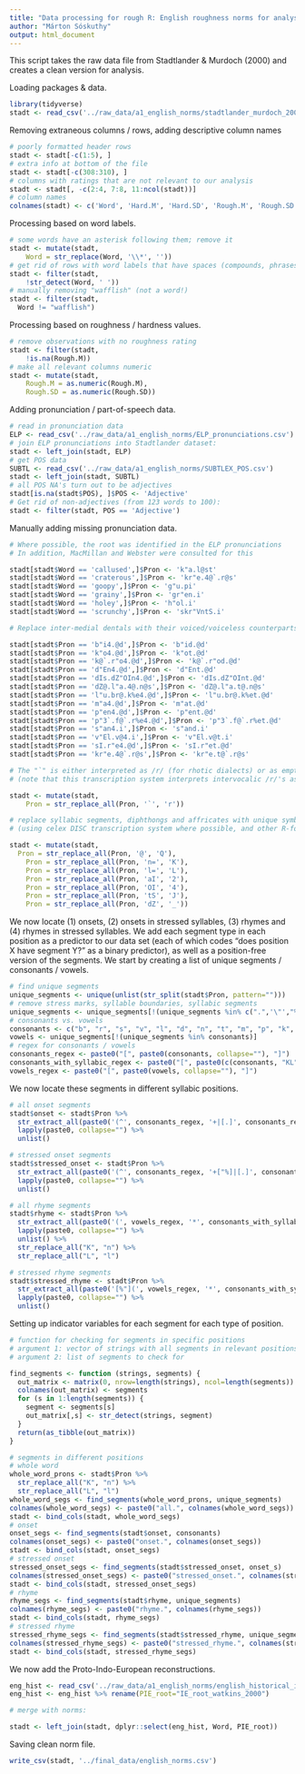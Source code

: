 ```yaml
---
title: "Data processing for rough R: English roughness norms for analysis A1"
author: "Márton Sóskuthy"
output: html_document
---
```


This script takes the raw data file from Stadtlander & Murdoch (2000) and creates a clean version for analysis.

Loading packages & data.

```r
library(tidyverse)
stadt <- read_csv('../raw_data/a1_english_norms/stadtlander_murdoch_2000.csv')
```

Removing extraneous columns / rows, adding descriptive column names

```r
# poorly formatted header rows
stadt <- stadt[-c(1:5), ]
# extra info at bottom of the file
stadt <- stadt[-c(308:310), ]
# columns with ratings that are not relevant to our analysis
stadt <- stadt[, -c(2:4, 7:8, 11:ncol(stadt))]
# column names
colnames(stadt) <- c('Word', 'Hard.M', 'Hard.SD', 'Rough.M', 'Rough.SD')
```

Processing based on word labels.

```r
# some words have an asterisk following them; remove it
stadt <- mutate(stadt,
	Word = str_replace(Word, '\\*', ''))
# get rid of rows with word labels that have spaces (compounds, phrases etc.)
stadt <- filter(stadt,
	!str_detect(Word, ' '))
# manually removing "wafflish" (not a word!)
stadt <- filter(stadt, 
  Word != "wafflish")
```

Processing based on roughness / hardness values.

```r
# remove observations with no roughness rating
stadt <- filter(stadt,
	!is.na(Rough.M))
# make all relevant columns numeric
stadt <- mutate(stadt,
	Rough.M = as.numeric(Rough.M),
	Rough.SD = as.numeric(Rough.SD))
```

Adding pronunciation / part-of-speech data.

```r
# read in pronunciation data
ELP <- read_csv('../raw_data/a1_english_norms/ELP_pronunciations.csv')
# join ELP pronunciations into Stadtlander dataset:
stadt <- left_join(stadt, ELP)
# get POS data
SUBTL <- read_csv('../raw_data/a1_english_norms/SUBTLEX_POS.csv')
stadt <- left_join(stadt, SUBTL)
# all POS NA's turn out to be adjectives
stadt[is.na(stadt$POS), ]$POS <- 'Adjective'
# Get rid of non-adjectives (from 123 words to 100):
stadt <- filter(stadt, POS == 'Adjective')
```

Manually adding missing pronunciation data.

```r
# Where possible, the root was identified in the ELP pronunciations
# In addition, MacMillan and Webster were consulted for this

stadt[stadt$Word == 'callused',]$Pron <- 'k"a.l@st'
stadt[stadt$Word == 'craterous',]$Pron <- 'kr"e.4@`.r@s'
stadt[stadt$Word == 'goopy',]$Pron <- 'g"u.pi'
stadt[stadt$Word == 'grainy',]$Pron <- 'gr"en.i'
stadt[stadt$Word == 'holey',]$Pron <- 'h"ol.i'
stadt[stadt$Word == 'scrunchy',]$Pron <- 'skr"VntS.i'

# Replace inter-medial dentals with their voiced/voiceless counterparts:

stadt[stadt$Pron == 'b"i4.@d',]$Pron <- 'b"id.@d'
stadt[stadt$Pron == 'k"o4.@d',]$Pron <- 'k"ot.@d'
stadt[stadt$Pron == 'k@`.r"o4.@d',]$Pron <- 'k@`.r"od.@d'
stadt[stadt$Pron == 'd"En4.@d',]$Pron <- 'd"Ent.@d'
stadt[stadt$Pron == 'dIs.dZ"OIn4.@d',]$Pron <- 'dIs.dZ"OInt.@d'
stadt[stadt$Pron == 'dZ@.l"a.4@.n@s',]$Pron <- 'dZ@.l"a.t@.n@s'
stadt[stadt$Pron == 'l"u.br@.k%e4.@d',]$Pron <- 'l"u.br@.k%et.@d'
stadt[stadt$Pron == 'm"a4.@d',]$Pron <- 'm"at.@d'
stadt[stadt$Pron == 'p"en4.@d',]$Pron <- 'p"ent.@d'
stadt[stadt$Pron == 'p"3`.f@`.r%e4.@d',]$Pron <- 'p"3`.f@`.r%et.@d'
stadt[stadt$Pron == 's"an4.i',]$Pron <- 's"and.i'
stadt[stadt$Pron == 'v"El.v@4.i',]$Pron <- 'v"El.v@t.i'
stadt[stadt$Pron == 'sI.r"e4.@d',]$Pron <- 'sI.r"et.@d'
stadt[stadt$Pron == 'kr"e.4@`.r@s',]$Pron <- 'kr"e.t@`.r@s'

# The "`" is either interpreted as /r/ (for rhotic dialects) or as empty for non-rhotics:
# (note that this transcription system interprets intervocalic /r/'s as ambisyllabic, see e.g. /kr"e.t@`.r@s/)

stadt <- mutate(stadt,
	Pron = str_replace_all(Pron, '`', 'r'))

# replace syllabic segments, diphthongs and affricates with unique symbols
# (using celex DISC transcription system where possible, and other R-formula compatible symbols elsewhere)

stadt <- mutate(stadt,
  Pron = str_replace_all(Pron, '@', 'Q'),
	Pron = str_replace_all(Pron, 'n=', 'K'),
	Pron = str_replace_all(Pron, 'l=', 'L'),
	Pron = str_replace_all(Pron, 'aI', '2'),
	Pron = str_replace_all(Pron, 'OI', '4'),
	Pron = str_replace_all(Pron, 'tS', 'J'),
	Pron = str_replace_all(Pron, 'dZ', '_'))
```

We now locate (1) onsets, (2) onsets in stressed syllables, (3) rhymes and (4) rhymes in stressed syllables. We add each segment type in each position as a predictor to our data set (each of which codes "does position X have segment Y?" as a binary predictor), as well as a position-free version of the segments. We start by creating a list of unique segments / consonants / vowels.

```r
# find unique segments
unique_segments <- unique(unlist(str_split(stadt$Pron, pattern="")))
# remove stress marks, syllable boundaries, syllabic segments
unique_segments <- unique_segments[!(unique_segments %in% c(".",'\"',"%","K","L"))]
# consonants vs. vowels
consonants <- c("b", "r", "s", "v", "l", "d", "n", "t", "m", "p", "k", "J", "N", "_", "f", "D", "z", "g", "j", "h", "S", "w", "T")
vowels <- unique_segments[!(unique_segments %in% consonants)]
# regex for consonants / vowels
consonants_regex <- paste0("[", paste0(consonants, collapse=""), "]")
consonants_with_syllabic_regex <- paste0("[", paste0(c(consonants, "KL"), collapse=""), "]")
vowels_regex <- paste0("[", paste0(vowels, collapse=""), "]")
```

We now locate these segments in different syllabic positions.

```r
# all onset segments
stadt$onset <- stadt$Pron %>%
  str_extract_all(paste0('(^', consonants_regex, '+|[.]', consonants_regex, "+)")) %>%
  lapply(paste0, collapse="") %>%
  unlist()

# stressed onset segments
stadt$stressed_onset <- stadt$Pron %>% 
  str_extract_all(paste0('(^', consonants_regex, '+["%]|[.]', consonants_regex, '+["%])')) %>%
  lapply(paste0, collapse="") %>%
  unlist()

# all rhyme segments
stadt$rhyme <- stadt$Pron %>% 
  str_extract_all(paste0('(', vowels_regex, '*', consonants_with_syllabic_regex, '*[.]|', vowels_regex, '*', consonants_with_syllabic_regex, "*$)")) %>%
  lapply(paste0, collapse="") %>%
  unlist() %>%
  str_replace_all("K", "n") %>%
  str_replace_all("L", "l")

# stressed rhyme segments
stadt$stressed_rhyme <- stadt$Pron %>% 
  str_extract_all(paste0('[%"](', vowels_regex, '*', consonants_with_syllabic_regex, '*[.]|', vowels_regex, '*', consonants_with_syllabic_regex, "*$)")) %>%
  lapply(paste0, collapse="") %>%
  unlist()
```

Setting up indicator variables for each segment for each type of position.

```r
# function for checking for segments in specific positions
# argument 1: vector of strings with all segments in relevant positions
# argument 2: list of segments to check for

find_segments <- function (strings, segments) {
  out_matrix <- matrix(0, nrow=length(strings), ncol=length(segments))
  colnames(out_matrix) <- segments
  for (s in 1:length(segments)) {
    segment <- segments[s]
    out_matrix[,s] <- str_detect(strings, segment)
  }
  return(as_tibble(out_matrix))
}

# segments in different positions
# whole word
whole_word_prons <- stadt$Pron %>%
  str_replace_all("K", "n") %>%
  str_replace_all("L", "l")
whole_word_segs <- find_segments(whole_word_prons, unique_segments)
colnames(whole_word_segs) <- paste0("all.", colnames(whole_word_segs))
stadt <- bind_cols(stadt, whole_word_segs)
# onset
onset_segs <- find_segments(stadt$onset, consonants)
colnames(onset_segs) <- paste0("onset.", colnames(onset_segs))
stadt <- bind_cols(stadt, onset_segs)
# stressed onset
stressed_onset_segs <- find_segments(stadt$stressed_onset, onset_s)
colnames(stressed_onset_segs) <- paste0("stressed_onset.", colnames(stressed_onset_segs))
stadt <- bind_cols(stadt, stressed_onset_segs)
# rhyme
rhyme_segs <- find_segments(stadt$rhyme, unique_segments)
colnames(rhyme_segs) <- paste0("rhyme.", colnames(rhyme_segs))
stadt <- bind_cols(stadt, rhyme_segs)
# stressed rhyme
stressed_rhyme_segs <- find_segments(stadt$stressed_rhyme, unique_segments)
colnames(stressed_rhyme_segs) <- paste0("stressed_rhyme.", colnames(stressed_rhyme_segs))
stadt <- bind_cols(stadt, stressed_rhyme_segs)
```

We now add the Proto-Indo-European reconstructions.

```r
eng_hist <- read_csv('../raw_data/a1_english_norms/english_historical_info_OED_watkins_2000.csv')
eng_hist <- eng_hist %>% rename(PIE_root="IE_root_watkins_2000")

# merge with norms:

stadt <- left_join(stadt, dplyr::select(eng_hist, Word, PIE_root))
```


Saving clean norm file.

```r
write_csv(stadt, '../final_data/english_norms.csv')
```
